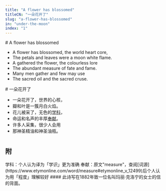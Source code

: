 ```yaml
---
title: "A flower has blossomed"
titleCN: "一朵花开了"
slug: "a-flower-has-blossomed"
in: "under-the-moon"
index: "1"
---
```


<PoemContent>

<PoemSection>
# A flower has blossomed

- A flower has blossomed, the world heart core,
- The petals and leaves were a moon white flame.
- A gathered the flower, the colourless lore
- The abundant measure of fate and fame.
- Many men gather and few may use
- The sacred oil and the sacred cruse.
</PoemSection>

<PoemSection>
# 一朵花开了 

- 一朵花开了，世界的心核，
- 瓣和叶是一簇月白火焰。
- 花儿被采了，无色的[学科](#1)，
- 命运和名声的丰厚[奉献](#2)。
- 许多人采集，很少人会用
- 那神圣精油和神圣油瓶。
</PoemSection>

</PoemContent>

#
## 附

<PoemAppendix source="维护者注——">
<PoemFootnote index={1}>
学科：个人认为译为「学识」更为准确
</PoemFootnote>
<PoemFootnote index={2}>
奉献：原文"measure"，查阅[词源](https://www.etymonline.com/word/measure#etymonline_v_12499)后个人认为用「程度」理解较好
</PoemFootnote>
</PoemAppendix>

<PoemAppendix source="叶芝诗集（增订本） 2018 ——">
#### 此诗写在1882年致一位名叫玛丽·克洛宁的女士的信的背面。
</PoemAppendix>

<PoemTranslator translator="傅浩"/>
